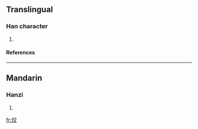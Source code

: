 ==Translingual==
===Han character===
{{Han char|rn=86|rad=火|as=06|sn=10|four=|canj=火卜金大 (FYCK)}}
# {{defn|Han|sort=火06}}
====References====
{{Han ref|kx=0669.110|dkj=18982|dj=1078.180|hdz=32200.180|uh=70C4|ud=28868}}

----
==Mandarin==
===Hanzi===
{{cmn-hanzi|pin=[[jiǎo]] (jiao3), [[quǎn]] (quan3)|wg=chiao<sup>3</sup>, ch'üan<sup>3</sup>}}
# {{defn|Mandarin}}

[[fr:烄]]
